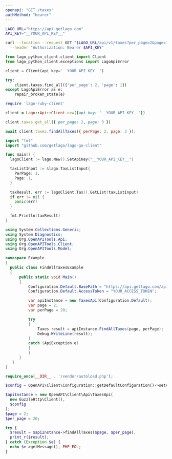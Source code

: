 ```yaml
---
openapi: "GET /taxes"
authMethod: "bearer"
---
```


<RequestExample>

```bash cURL
LAGO_URL="https://api.getlago.com"
API_KEY="__YOUR_API_KEY__"

curl --location --request GET "$LAGO_URL/api/v1/taxes?per_page=2&page=1" \
  --header "Authorization: Bearer $API_KEY"
```

```python Python
from lago_python_client.client import Client
from lago_python_client.exceptions import LagoApiError

client = Client(api_key='__YOUR_API_KEY__')

try:
    client.taxes.find_all({'per_page': 2, 'page': 1})
except LagoApiError as e:
    repair_broken_state(e) 
```

```ruby Ruby
require 'lago-ruby-client'

client = Lago::Api::Client.new({api_key: '__YOUR_API_KEY__'})

client.taxes.get_all({ per_page: 2, page: 3 })
```

```js Javascript
await client.taxes.findAllTaxes({ perPage: 2, page: 3 });
```

```go Go
import "fmt"
import "github.com/getlago/lago-go-client"

func main() {
  lagoClient := lago.New().SetApiKey("__YOUR_API_KEY__")

  taxListInput := &lago.TaxListInput{
    PerPage: 1,
    Page: 1,
  }

  taxResult, err := lagoClient.Tax().GetList(taxListInput)
  if err != nil {
    panic(err)
  }

  fmt.Println(taxResult)
}
```

```csharp C#
using System.Collections.Generic;
using System.Diagnostics;
using Org.OpenAPITools.Api;
using Org.OpenAPITools.Client;
using Org.OpenAPITools.Model;

namespace Example
{
  public class FindAllTaxesExample
  {
      public static void Main()
      {
          Configuration.Default.BasePath = "https://api.getlago.com/api/v1";
          Configuration.Default.AccessToken = "YOUR_ACCESS_TOKEN";

          var apiInstance = new TaxesApi(Configuration.Default);
          var page = 2; 
          var perPage = 20; 

          try
          {
              Taxes result = apiInstance.FindAllTaxes(page, perPage);
              Debug.WriteLine(result);
          }
          catch (ApiException e)
          {
          }
      }
   }
}
```

```php PHP
require_once(__DIR__ . '/vendor/autoload.php');

$config = OpenAPI\Client\Configuration::getDefaultConfiguration()->setAccessToken('YOUR_ACCESS_TOKEN');

$apiInstance = new OpenAPI\Client\Api\TaxesApi(
  new GuzzleHttp\Client(),
  $config
);
$page = 2;
$per_page = 20;

try {
  $result = $apiInstance->findAllTaxes($page, $per_page);
  print_r($result);
} catch (Exception $e) {
  echo $e->getMessage(), PHP_EOL;
}
```

</RequestExample>